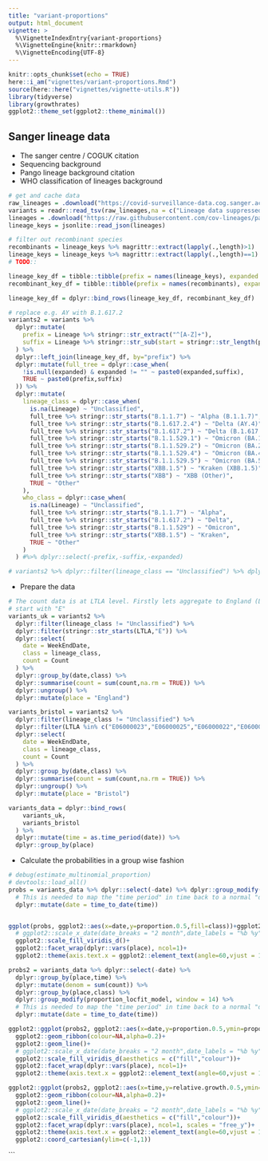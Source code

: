 ```yaml
---
title: "variant-proportions"
output: html_document
vignette: >
  %\VignetteIndexEntry{variant-proportions}
  %\VignetteEngine{knitr::rmarkdown}
  %\VignetteEncoding{UTF-8}
---
```


```r
knitr::opts_chunk$set(echo = TRUE)
here::i_am("vignettes/variant-proportions.Rmd")
source(here::here("vignettes/vignette-utils.R"))
library(tidyverse)
library(growthrates)
ggplot2::theme_set(ggplot2::theme_minimal())
```

## Sanger lineage data

* The sanger centre / COGUK citation
* Sequencing background
* Pango lineage background citation
* WHO classification of lineages background

```r
# get and cache data
raw_lineages = .download("https://covid-surveillance-data.cog.sanger.ac.uk/download/lineages_by_ltla_and_week.tsv","lineages.tsv")
variants = readr::read_tsv(raw_lineages,na = c("Lineage data suppressed","Unassigned"))
lineages = .download("https://raw.githubusercontent.com/cov-lineages/pango-designation/master/pango_designation/alias_key.json", "lineage-keys.json")
lineage_keys = jsonlite::read_json(lineages)

# filter out recombinant species
recombinants = lineage_keys %>% magrittr::extract(lapply(.,length)>1)
lineage_keys = lineage_keys %>% magrittr::extract(lapply(.,length)==1)
# TODO::

lineage_key_df = tibble::tibble(prefix = names(lineage_keys), expanded = unlist(unname(lineage_keys)))
recombinant_key_df = tibble::tibble(prefix = names(recombinants), expanded = names(recombinants))

lineage_key_df = dplyr::bind_rows(lineage_key_df, recombinant_key_df)

# replace e.g. AY with B.1.617.2
variants2 = variants %>% 
  dplyr::mutate(
    prefix = Lineage %>% stringr::str_extract("^[A-Z]+"),
    suffix = Lineage %>% stringr::str_sub(start = stringr::str_length(prefix)+1)
  ) %>% 
  dplyr::left_join(lineage_key_df, by="prefix") %>%
  dplyr::mutate(full_tree = dplyr::case_when(
    !is.null(expanded) & expanded != "" ~ paste0(expanded,suffix),
    TRUE ~ paste0(prefix,suffix)
  )) %>%
  dplyr::mutate(
    lineage_class = dplyr::case_when(
      is.na(Lineage) ~ "Unclassified",
      full_tree %>% stringr::str_starts("B.1.1.7") ~ "Alpha (B.1.1.7)",
      full_tree %>% stringr::str_starts("B.1.617.2.4") ~ "Delta (AY.4)",
      full_tree %>% stringr::str_starts("B.1.617.2") ~ "Delta (B.1.617.2)",
      full_tree %>% stringr::str_starts("B.1.1.529.1") ~ "Omicron (BA.1)",
      full_tree %>% stringr::str_starts("B.1.1.529.2") ~ "Omicron (BA.2)",
      full_tree %>% stringr::str_starts("B.1.1.529.4") ~ "Omicron (BA.4)",
      full_tree %>% stringr::str_starts("B.1.1.529.5") ~ "Omicron (BA.5)",
      full_tree %>% stringr::str_starts("XBB.1.5") ~ "Kraken (XBB.1.5)",
      full_tree %>% stringr::str_starts("XBB") ~ "XBB (Other)",
      TRUE ~ "Other"
    ),
    who_class = dplyr::case_when(
      is.na(Lineage) ~ "Unclassified",
      full_tree %>% stringr::str_starts("B.1.1.7") ~ "Alpha",
      full_tree %>% stringr::str_starts("B.1.617.2") ~ "Delta",
      full_tree %>% stringr::str_starts("B.1.1.529") ~ "Omicron",
      full_tree %>% stringr::str_starts("XBB.1.5") ~ "Kraken",
      TRUE ~ "Other"
    )
  ) #%>% dplyr::select(-prefix,-suffix,-expanded)

# variants2 %>% dplyr::filter(lineage_class == "Unclassified") %>% dplyr::filter(WeekEndDate > "2022-12-01") %>% tibble::view()

```

* Prepare the data

```r

# The count data is at LTLA level. Firstly lets aggregate to England (LTLAs) that
# start with "E"
variants_uk = variants2 %>% 
  dplyr::filter(lineage_class != "Unclassified") %>% 
  dplyr::filter(stringr::str_starts(LTLA,"E")) %>% 
  dplyr::select(
    date = WeekEndDate,
    class = lineage_class,
    count = Count
  ) %>% 
  dplyr::group_by(date,class) %>% 
  dplyr::summarise(count = sum(count,na.rm = TRUE)) %>%
  dplyr::ungroup() %>%
  dplyr::mutate(place = "England")

variants_bristol = variants2 %>% 
  dplyr::filter(lineage_class != "Unclassified") %>% 
  dplyr::filter(LTLA %in% c("E06000023","E06000025","E06000022","E06000024")) %>% 
  dplyr::select(
    date = WeekEndDate,
    class = lineage_class,
    count = Count
  ) %>% 
  dplyr::group_by(date,class) %>% 
  dplyr::summarise(count = sum(count,na.rm = TRUE)) %>%
  dplyr::ungroup() %>%
  dplyr::mutate(place = "Bristol")

variants_data = dplyr::bind_rows(
    variants_uk,
    variants_bristol
  ) %>% 
  dplyr::mutate(time = as.time_period(date)) %>% 
  dplyr::group_by(place)
```

* Calculate the probabilities in a group wise fashion

```r
# debug(estimate_multinomial_proportion)
# devtools::load_all()
probs = variants_data %>% dplyr::select(-date) %>% dplyr::group_modify(multinomial_nnet_model, window = 28) %>% 
  # This is needed to map the "time period" in time back to a normal "date"
  dplyr::mutate(date = time_to_date(time))


ggplot(probs, ggplot2::aes(x=date,y=proportion.0.5,fill=class))+ggplot2::geom_area(color="black")+
  # ggplot2::scale_x_date(date_breaks = "2 month",date_labels = "%b %y",name = NULL)+
  ggplot2::scale_fill_viridis_d()+
  ggplot2::facet_wrap(dplyr::vars(place), ncol=1)+
  ggplot2::theme(axis.text.x = ggplot2::element_text(angle=60,vjust = 1,hjust=1))
```

```r

probs2 = variants_data %>% dplyr::select(-date) %>% 
  dplyr::group_by(place,time) %>% 
  dplyr::mutate(denom = sum(count)) %>%
  dplyr::group_by(place,class) %>%
  dplyr::group_modify(proportion_locfit_model, window = 14) %>% 
  # This is needed to map the "time period" in time back to a normal "date"
  dplyr::mutate(date = time_to_date(time))

ggplot2::ggplot(probs2, ggplot2::aes(x=date,y=proportion.0.5,ymin=proportion.0.025,ymax=proportion.0.975,fill=class,colour=class))+
  ggplot2::geom_ribbon(colour=NA,alpha=0.2)+
  ggplot2::geom_line()+
  # ggplot2::scale_x_date(date_breaks = "2 month",date_labels = "%b %y",name = NULL)+
  ggplot2::scale_fill_viridis_d(aesthetics = c("fill","colour"))+
  ggplot2::facet_wrap(dplyr::vars(place), ncol=1)+
  ggplot2::theme(axis.text.x = ggplot2::element_text(angle=60,vjust = 1,hjust=1))

```


```r

ggplot2::ggplot(probs2, ggplot2::aes(x=time,y=relative.growth.0.5,ymin=relative.growth.0.025,ymax=relative.growth.0.975,fill=class,colour=class))+
  ggplot2::geom_ribbon(colour=NA,alpha=0.2)+
  ggplot2::geom_line()+
  # ggplot2::scale_x_date(date_breaks = "2 month",date_labels = "%b %y",name = NULL)+
  ggplot2::scale_fill_viridis_d(aesthetics = c("fill","colour"))+
  ggplot2::facet_wrap(dplyr::vars(place), ncol=1, scales = "free_y")+
  ggplot2::theme(axis.text.x = ggplot2::element_text(angle=60,vjust = 1,hjust=1))+
  ggplot2::coord_cartesian(ylim=c(-1,1))

```

```
